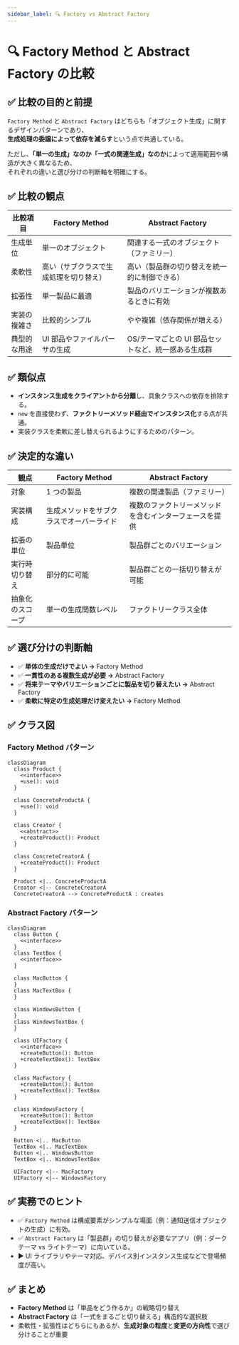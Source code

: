 ```yaml
---
sidebar_label: 🔍 Factory vs Abstract Factory
---
```


# 🔍 Factory Method と Abstract Factory の比較

## ✅ 比較の目的と前提

`Factory Method` と `Abstract Factory` はどちらも「オブジェクト生成」に関するデザインパターンであり、  
**生成処理の委譲によって依存を減らす**という点で共通している。

ただし、**「単一の生成」なのか「一式の関連生成」なのか**によって適用範囲や構造が大きく異なるため、  
それぞれの違いと選び分けの判断軸を明確にする。

## ✅ 比較の観点

| 比較項目     | Factory Method                         | Abstract Factory                                    |
| ------------ | -------------------------------------- | --------------------------------------------------- |
| 生成単位     | 単一のオブジェクト                     | 関連する一式のオブジェクト（ファミリー）            |
| 柔軟性       | 高い（サブクラスで生成処理を切り替え） | 高い（製品群の切り替えを統一的に制御できる）        |
| 拡張性       | 単一製品に最適                         | 製品のバリエーションが複数あるときに有効            |
| 実装の複雑さ | 比較的シンプル                         | やや複雑（依存関係が増える）                        |
| 典型的な用途 | UI 部品やファイルパーサの生成          | OS/テーマごとの UI 部品セットなど、統一感ある生成群 |

## ✅ 類似点

- **インスタンス生成をクライアントから分離**し、具象クラスへの依存を排除する。
- `new` を直接使わず、**ファクトリーメソッド経由でインスタンス化**する点が共通。
- 実装クラスを柔軟に差し替えられるようにするためのパターン。

## ✅ 決定的な違い

| 観点             | Factory Method                           | Abstract Factory                                       |
| ---------------- | ---------------------------------------- | ------------------------------------------------------ |
| 対象             | 1 つの製品                               | 複数の関連製品（ファミリー）                           |
| 実装構成         | 生成メソッドをサブクラスでオーバーライド | 複数のファクトリーメソッドを含むインターフェースを提供 |
| 拡張の単位       | 製品単位                                 | 製品群ごとのバリエーション                             |
| 実行時切り替え   | 部分的に可能                             | 製品群ごとの一括切り替えが可能                         |
| 抽象化のスコープ | 単一の生成関数レベル                     | ファクトリークラス全体                                 |

## ✅ 選び分けの判断軸

- ✅ **単体の生成だけでよい →** Factory Method
- ✅ **一貫性のある複数生成が必要 →** Abstract Factory
- ✅ **将来テーマやバリエーションごとに製品を切り替えたい →** Abstract Factory
- ✅ **柔軟に特定の生成処理だけ変えたい →** Factory Method

## ✅ クラス図

### Factory Method パターン

```mermaid
classDiagram
  class Product {
    <<interface>>
    +use(): void
  }

  class ConcreteProductA {
    +use(): void
  }

  class Creator {
    <<abstract>>
    +createProduct(): Product
  }

  class ConcreteCreatorA {
    +createProduct(): Product
  }

  Product <|.. ConcreteProductA
  Creator <|-- ConcreteCreatorA
  ConcreteCreatorA --> ConcreteProductA : creates
```

### Abstract Factory パターン

```mermaid
classDiagram
  class Button {
    <<interface>>
  }
  class TextBox {
    <<interface>>
  }

  class MacButton {
  }
  class MacTextBox {
  }

  class WindowsButton {
  }
  class WindowsTextBox {
  }

  class UIFactory {
    <<interface>>
    +createButton(): Button
    +createTextBox(): TextBox
  }

  class MacFactory {
    +createButton(): Button
    +createTextBox(): TextBox
  }

  class WindowsFactory {
    +createButton(): Button
    +createTextBox(): TextBox
  }

  Button <|.. MacButton
  TextBox <|.. MacTextBox
  Button <|.. WindowsButton
  TextBox <|.. WindowsTextBox

  UIFactory <|-- MacFactory
  UIFactory <|-- WindowsFactory
```

## ✅ 実務でのヒント

- ✅ `Factory Method` は構成要素がシンプルな場面（例：通知送信オブジェクトの生成）に有効。
- ✅ `Abstract Factory` は「製品群」の切り替えが必要なアプリ（例：ダークテーマ vs ライトテーマ）に向いている。
- ▶️ UI ライブラリやテーマ対応、デバイス別インスタンス生成などで登場頻度が高い。

## ✅ まとめ

- **Factory Method** は「単品をどう作るか」の戦略切り替え
- **Abstract Factory** は「一式をまるごと切り替える」構造的な選択肢
- 柔軟性・拡張性はどちらにもあるが、**生成対象の粒度**と**変更の方向性**で選び分けることが重要
